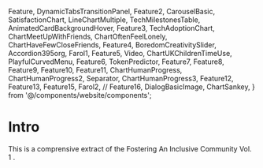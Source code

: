   Feature,
  DynamicTabsTransitionPanel,
  Feature2,
  CarouselBasic,
  SatisfactionChart,
  LineChartMultiple,
  TechMilestonesTable,
  AnimatedCardBackgroundHover,
  Feature3,
  TechAdoptionChart,
  ChartMeetUpWithFriends,
  ChartOftenFeelLonely,
  ChartHaveFewCloseFriends,
  Feature4,
  BoredomCreativitySlider,
  Accordion395org,
  Farol1,
  Feature5,
  Video,
  ChartUKChildrenTimeUse,
  PlayfulCurvedMenu,
  Feature6,
  TokenPredictor,
  Feature7,
  Feature8,
  Feature9,
  Feature10,
  Feature11,
  ChartHumanProgress,
  ChartHumanProgress2,
  Separator,
  ChartHumanProgress3,
  Feature12,
  Feature13,
  Feature15,
  Farol2,
  // Feature16,
  DialogBasicImage,
  ChartSankey,
} from '@/components/website/components';

# Intro

This is a comprensive extract of the Fostering An Inclusive Community
Vol. 1
.
